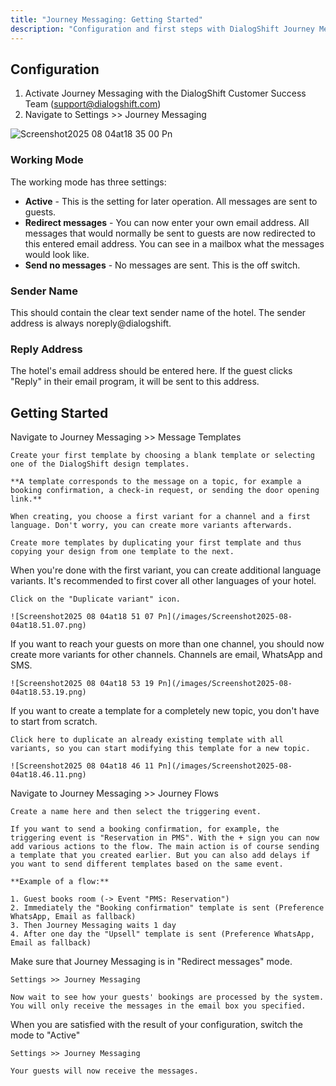 ```yaml
---
title: "Journey Messaging: Getting Started"
description: "Configuration and first steps with DialogShift Journey Messaging"
---
```


## Configuration

1. Activate Journey Messaging with the DialogShift Customer Success Team ([support@dialogshift.com](mailto:support@dialogshift.com))
2. Navigate to Settings >> Journey Messaging

![Screenshot2025 08 04at18 35 00 Pn](/images/Screenshot2025-08-04at18.35.00.png)

### Working Mode

The working mode has three settings:

- **Active** - This is the setting for later operation. All messages are sent to guests.
- **Redirect messages** - You can now enter your own email address. All messages that would normally be sent to guests are now redirected to this entered email address. You can see in a mailbox what the messages would look like.
- **Send no messages** - No messages are sent. This is the off switch.

### Sender Name

This should contain the clear text sender name of the hotel. The sender address is always noreply@dialogshift.

### Reply Address

The hotel's email address should be entered here. If the guest clicks "Reply" in their email program, it will be sent to this address.

## Getting Started

<Steps>
  <Step title="Create a Design Template">
    Navigate to Journey Messaging >> Message Templates

    Create your first template by choosing a blank template or selecting one of the DialogShift design templates.

    **A template corresponds to the message on a topic, for example a booking confirmation, a check-in request, or sending the door opening link.**

    When creating, you choose a first variant for a channel and a first language. Don't worry, you can create more variants afterwards.

    Create more templates by duplicating your first template and thus copying your design from one template to the next.
  </Step>
  <Step title="Create Language Variants for Additional Languages">
    When you're done with the first variant, you can create additional language variants. It's recommended to first cover all other languages of your hotel.

    Click on the "Duplicate variant" icon.

    ![Screenshot2025 08 04at18 51 07 Pn](/images/Screenshot2025-08-04at18.51.07.png)
  </Step>
  <Step title="Create Channel Variants of the Template">
    If you want to reach your guests on more than one channel, you should now create more variants for other channels. Channels are email, WhatsApp and SMS.

    ![Screenshot2025 08 04at18 53 19 Pn](/images/Screenshot2025-08-04at18.53.19.png)
  </Step>
  <Step title="Create More Templates for Other Topics">
    If you want to create a template for a completely new topic, you don't have to start from scratch.

    Click here to duplicate an already existing template with all variants, so you can start modifying this template for a new topic.

    ![Screenshot2025 08 04at18 46 11 Pn](/images/Screenshot2025-08-04at18.46.11.png)
  </Step>
  <Step title="Create a Flow Based on an Event">
    Navigate to Journey Messaging >> Journey Flows

    Create a name here and then select the triggering event.

    If you want to send a booking confirmation, for example, the triggering event is "Reservation in PMS". With the + sign you can now add various actions to the flow. The main action is of course sending a template that you created earlier. But you can also add delays if you want to send different templates based on the same event.

    **Example of a flow:**

    1. Guest books room (-> Event "PMS: Reservation")
    2. Immediately the "Booking confirmation" template is sent (Preference WhatsApp, Email as fallback)
    3. Then Journey Messaging waits 1 day
    4. After one day the "Upsell" template is sent (Preference WhatsApp, Email as fallback)
  </Step>
  <Step title="Test the Flow">
    Make sure that Journey Messaging is in "Redirect messages" mode.

    Settings >> Journey Messaging

    Now wait to see how your guests' bookings are processed by the system. You will only receive the messages in the email box you specified.
  </Step>
  <Step title="Set the System Live">
    When you are satisfied with the result of your configuration, switch the mode to "Active"

    Settings >> Journey Messaging

    Your guests will now receive the messages.
  </Step>
</Steps>